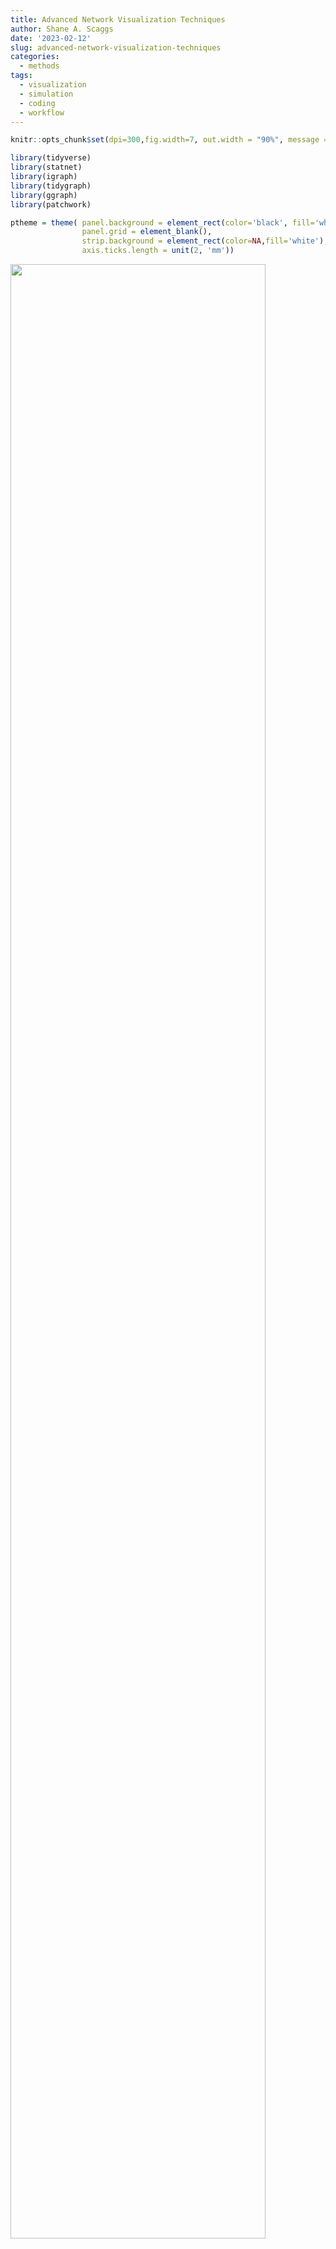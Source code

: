 ```yaml
---
title: Advanced Network Visualization Techniques
author: Shane A. Scaggs
date: '2023-02-12'
slug: advanced-network-visualization-techniques
categories:
  - methods
tags:
  - visualization
  - simulation
  - coding
  - workflow
---
```


```r
knitr::opts_chunk$set(dpi=300,fig.width=7, out.width = "90%", message = F, warning = F)
```


```r
library(tidyverse)
library(statnet)
library(igraph)
library(tidygraph)
library(ggraph)
library(patchwork)

ptheme = theme( panel.background = element_rect(color='black', fill='white'), 
                panel.grid = element_blank(), 
                strip.background = element_rect(color=NA,fill='white'),
                axis.ticks.length = unit(2, 'mm'))
```

![](images/network spaghetti.JPG){width=90%}

Picture this: You're working on project and you've just finished collecting all your network data. You've worked hard to get a complete network and you're eager to start analyzing it. You power up your computer, load up Rstudio, and after lots of careful wrangling and tidying, you're ready to plot the network. With great anticipation, you write a little code and WHAM! you get hit with a hot plate of spaghetti and meatballs. 

Anyone who has tried to visualize a network that is even remotely  [dense](https://seng.netlify.app/2021/12/22/size-structure-and-density/) can probably relate to this experience. That's because networks are complex, multidimensional objects; some of the most difficult objects to visualize. 

# Simplicity of design and the data density problem 

The great statistician Edward Tufte is an expert at data visualization. His book *The Visual Display of Quantitative Information* gives us many guidelines for designing pleasant graphs. But there are two bits of information that will specifically help us understand how to produce effective network visualizations. The first comes from one of his most well known quotations: 

> Graphical elegance is often found in simplicity of design and complexity of data. 

Networks are, by definition, complex objects. This is true even for graphs with a small quantity of nodes and edges. The inherent complexity of networks means that we must **always** strive for simplicity when we visualize a network. This means you have no choice but to minimize the number of visual aesthetics used in the visualization. Ask yourself: what is the single most essential feature of this network that I want the my audience to appreciate? Let this essence guide your design. 

The second piece of advice is to maximize data density, within reason. You can think of data density as the ratio of "data ink" used to plot the data to the amount of black graph space. This principle, for example, guides our decisions about the range of values on the axes of any plot. The axes should be constrained to the range of values for which we actually have data. 

```r
N = 100
x = rnorm(N)
y = rnorm(N, x, 2)
d = data.frame(x,y)

d %>%  
    ggplot( aes(x=x, y=y) ) + ptheme + 
    geom_point( size=2, pch=21 ) + 
    xlim(c(-4,4)) + 
    ylim(c(-10,10)) +
    labs(title="Low density scatterplot") + 
    
    d %>%  
    ggplot( aes(x=x, y=y) ) + ptheme + 
    geom_point( size=2, pch=21 ) + 
    labs(title="High density scatterplot")
```
Fixing data density problems in conventional graphs, like the scatterplots above, can be pretty simple. But networks pose problems because they tend to have high data density to begin with. This makes any additional aesthetic choice risky because it can take us beyond a reasonable data density that viewers can actually comprehend. There is also no straight forward way to change axes or omit nodes and edges without distorting our representation of the network structure. 

Let's look at some techniques to deal with data density and then we will move on to some other graphical challenges with networks. 

# Start with a simulation 

Let's start by simulating a network that we can use to illustrate some of these techniques. For details about how to simulate networks using `statnet`, check out our [previous post](https://seng.netlify.app/meetings/introduction-to-network-simulation-with-statnet/) on the topic. We want to use a simulation because 1) we can create challenges and learn to overcome them, and 2) we know the correct answers for the graph structure and the attributes, which helps us know whether we have been successful or not. 

We will simulate a network composed of three groups who tend to form edges with other agents of the same group. This is a homophilous network, and we will keep it fairly dense. 

```r
# load package
library(statnet )

# seed for reproducibility
set.seed(777)

# how many nodes? how many groups?  
N = 60 
groups = c('G1','G2','G3')

# initialize empty network 
empty_g = network( N, directed = TRUE, density = 0 )

# create group attribute 
empty_g %v% 'group' = sample( groups, size = N, replace = TRUE )

# set parameters for edge density (edges) and homophily (nodematch) and reciprocity (mutual)
# remember these are in log-odds where 0 = 50/50
pars = c(-4,1,2) 

# simulate 
sim_g = simulate( empty_g ~ edges + nodematch('group') + mutual, coef = pars )
plot(sim_g)
```

# Highlighting group structure

This graph is structured by three groups. We know because we wrote the simulation. But this structure is not obvious from the graph you see above. It looks like spaghetti and meatballs. A good starting point would be to color each node according to it's group. 

```r
# load packages 
library(tidygraph)
library(ggraph)

sim_g %>% 
    as_tbl_graph %>%
    ggraph() + 
    theme_graph() + 
    geom_edge_link() + 
    geom_node_point( aes(color=group) )
```

This helps a little bit, but we can do better. 

## Using small multiples 

Tufte advises us to use *small multiples* -- repeated versions of the same graph with different emphases -- to maintain data density while improving clarity. When using tools that are based on the grammar of graphics (`ggplot2`, `ggraph`, `ggdist`), we can create small multiples by using *facets*. 

Faceting takes a single graph and splits it into multiple panels based on a factor. In this case, we want to split the graph based on `group`, a node attribute. For this we want to use `facet_nodes`. 

```r
sim_g %>% 
    as_tbl_graph %>%
    ggraph() + 
    theme_graph() + 
    geom_edge_link() + 
    geom_node_point( aes(color=group) ) + 
    facet_nodes(~group)
```

Now we are able to see more clearly how each group is connected in the graph. However, this technique does pose a new problem: it is too easy to assume that these are three separate networks. There are two ways to solve this problem, and they both will require a package called `patchwork`. This package allows us to combine multiple graphs using `+` for side to side and `/` for top and bottom^[`patchwork` has many other functions that allow you to assemble plot layouts, add labels to plots, and choose relative heights and widths. Learn more from the author at https://patchwork.data-imaginist.com/].

### Option 1: Add a reference graph 

One choice we have is to plot the network in full as a reference and then use the facets to draw out the subgraphs. We just add them together with `patchwork`. 

```r
# full network 
full = sim_g %>% 
    as_tbl_graph %>%
    ggraph() + 
    theme_graph() + 
    geom_edge_link() + 
    geom_node_point( aes(color=group) ) + 
    theme(legend.position = 'none') + 
    ggtitle("Full network")

# sub graphs
sub = sim_g %>% 
    as_tbl_graph %>%
    ggraph() + 
    theme_graph() + 
    geom_edge_link() + 
    geom_node_point( aes(color=group) ) + 
    facet_nodes(~group) + 
    ggtitle("Network subgroups")


full + sub + plot_layout(widths = c(2,5))
```

All we have really done in this new graph is the following: 

1. Plot the full network.
2. Plot the faceted version.
3. Save plots as objects and add them together. 
4. Provide titles with `ggtitle`. 
5. Remove the legend from the first graph; it is redundant.
6. Adjust the relative widths using `plot_layout`. 

There is more we could do to make it even prettier but this really helps clarify the full network. 

### Option 2: Plot three separate networks with different emphases 

The second option is similar to the first but takes a different path. We will plot the network three separate times but in each graph, we will de-emphasize all but one group. Again, we can string these together using `patchwork`. 

This approach is slightly more complicated then the first because we want to emphasize both the nodes and edges in each group. To do this, we need to create edge attributes for edges that connect between the groups `r groups` as well those edges that are not homophilous. 

```r
sim_g = sim_g %>%
    as_tbl_graph() %>%
    activate(edges) %>%
    mutate(group_from = .N()$group[from], 
           group_to   = .N()$group[to], 
           group_match = ifelse( group_from == 'G1' & group_to == 'G1', 'G1', 
                                 ifelse( group_from == 'G2' & group_to == 'G2', 'G2', 
                                         ifelse( group_from == 'G3' & group_to == 'G3', 'G3', 'No match' ))))
sim_g
```

This code looks a bit more intimidating than it really is. What we have are two essential steps: 

1. Code each edge according to the group of each sender (`group_from`) and each receiver (`group_to`). This is done by activating the edges (`activate(edges)`) and then using the `.N()$group[from]` and `.N()$group[to]` syntax to pull out the node attributes at beginning and end of each edge. 

2. Next, we use these two new edge attributes within some nested `ifelse` statements where we ask if the groups are the same, and if so, assign that group to the edge. 

Once we have those attributes, we can use them to color the nodes and edges. 

```r
g1 = sim_g %>%
    ggraph() + 
    theme_graph() + 
    geom_edge_link( aes(color=group_match) ) + 
    geom_node_point( aes( color=group) ) + 
    scale_edge_color_manual( values = c('#ad003f','#cccccc77','#cccccc77','#cccccc77'), guide = NULL) + 
    scale_color_manual(values = c('#ad003f','#cccccc77','#cccccc77'), guide = NULL) + 
    ggtitle('Group 1')

g2 = sim_g %>%
    ggraph() + 
    theme_graph() + 
    geom_edge_link( aes(color=group_match) ) + 
    geom_node_point( aes( color=group) ) + 
    scale_edge_color_manual( values = c('#cccccc77','#d2a52e','#cccccc77','#cccccc77'), guide = NULL) + 
    scale_color_manual(values = c('#cccccc77','#d2a52e','#cccccc77'), guide = NULL) + 
    ggtitle('Group 2')   

g3 = sim_g %>%
    ggraph() + 
    theme_graph() + 
    geom_edge_link( aes(color=group_match) ) + 
    geom_node_point( aes( color=group) ) + 
    scale_edge_color_manual( values = c('#cccccc77','#cccccc77','#00c994','#cccccc77'), guide = NULL) + 
    scale_color_manual(values = c('#cccccc77','#cccccc77','#00c994'), guide = NULL) + 
    ggtitle('Group 3') 

g1 + g2 + g3
```

Now we've just repeated the same graph three times. We use an all grey palette and just switch out one of the grey colors for a emphasis color based on the position of the group name in the vector, e.g., group 1 is position 1 in the vector of color values. 

One complication with this approach is how to create a legend. There is a solution to this but it requires making plot with all the colors, extracting only the legend, and then plotting the legend alone in a fourth panel. I've gotten around this by using titles and explaining the colors in the caption. 

### A note on layouts 

We will focus on layouts a bit more later on in this post, but I just want to make one thing explicit about the two examples above:

> The layout must be the same for each graph, otherwise it will be impossible to visually compare the structure across graphs. 

The layout for these graphs is the `ggraph` default called `"stress"`. Because this layout does not randomly change each time we make a plot -- unlike Fruchterman-Reingold layouts, for example -- we don't need to do anything special. But if you want to use a different layout that has more randomness to it, you can save the layout first and then reuse it. This is done within `igraph` but can be transferred to `ggraph` with no problems.

```r
# same layout fr 
lo = layout_with_fr(sim_g)
plot(sim_g, layout = lo)

# use lo in ggraph 
sim_g %>%
    ggraph(layout = lo) +
    geom_edge_link() + 
    geom_node_point()
```

# Homophily and Reciprocity  

The examples using small multiples have already provided some of the tools for visualizing dyadic attributes. Let's dig a little deeper into dyads by creating visualizations that highlight homophily and reciprocity.

But first, a new simulation of a larger network. 

```r
# seed for reproducibility
set.seed(777)

# how many nodes? how many groups?  
N = 100 
groups = c('G1','G2','G3')

# initialize empty network 
empty_g = network( N, directed = TRUE, density = 0 )

# create group attribute 
empty_g %v% 'group' = sample( groups, size = N, replace = TRUE )

# set parameters for edge density (edges) and homophily (nodematch) and reciprocity (mutual)
# remember these are in log-odds where 0 = 50/50
pars = c(-5.5,3,2) 

# simulate 
sim_g = simulate( empty_g ~ edges + nodematch('group') + mutual, coef = pars )
plot(sim_g)
```


## Homophily 

Instead of visualizing homophily among groups using multiples, let's do this on a single graph. We can usual a similar approach to the one above where we tag edges based on the sender and receiver. 

```r
sim_g = sim_g %>%
    as_tbl_graph() %>%
    activate(edges) %>%
    mutate(group_from = .N()$group[from], 
           group_to   = .N()$group[to], 
           group_match = ifelse( group_from == 'G1' & group_to == 'G1', 'G1', 
                                 ifelse( group_from == 'G2' & group_to == 'G2', 'G2', 
                                         ifelse( group_from == 'G3' & group_to == 'G3', 'G3', 'None' ))))
```

Now we can map an edge color onto the `group_match` edge attribute, except this time we want to provide all of our colors in a single palette instead of swapping them out like we did before. In the previous version, we removed the legend by using `guide = NULL` but these time we want to keep the legend, so we remove these lines. 

```r
p = sim_g %>%
    ggraph('mds') + 
    theme_graph() + 
    geom_edge_link( aes(color=group_match), alpha=0.5 ) + 
    geom_node_point( aes( color=group) ) + 
    scale_edge_color_manual( values = c('#ad003f','#3300ff','springgreen','#aaaaaa')) + 
    scale_color_manual(values = c('#ad003f','#3300ff','springgreen'))
p 
```

Here I am using the multidimensional scaling layout (`mds`) because it will give us more separation between the groups. With these layout we see very clearly the edge which occur between groups (e.g., "None"). 

Let's also clean up the legend a bit by change the legend labels. We do this using the `labs` layer. 

```r
p + labs(edge_color='Homophily', color='Group')
```


## Reciprocity 

To visualize reciprocity, we may have to sacrifice our homophily aesthetic, as this would be much too complicated for a viewer. The basic setup is to tag every edge which is reciprocal. The easiest function for doing this is called `is.mutual` from the `{igraph}` package. This function *does not* work with `network` objects created in `{statnet}` but it does work with `igraph` objects or `tbl_graph` objects. 

```r
class(sim_g)
is.mutual(sim_g)
```

The function returns a `TRUE` or `FALSE` value that indicates whether or not that edge is reciprocated. We can create a new edge attribute and label it with these T/F values. You can do this using the `igraph` syntax (`E(sim_g)`) or by using `tidygraph`. I'll show both below. 

```r
# igraph method
E(sim_g)$Reciprocity = is.mutual(sim_g)

# tidygraph methods 
sim_g %>%
    activate(edges) %>%
    mutate(Reciprocity = is.mutual(sim_g))
```

Armed with out new edge attribute, we can plot the network by mapping a color to this attribute. I find that black and transparent grey are ideal for this attribute. Keep it simple. 

```r
sim_g %>%
    ggraph() + 
    theme_graph() + 
    geom_edge_link( aes(color=Reciprocity) ) + 
    geom_node_point( ) + 
    scale_edge_color_manual( values = c('#aaaaaa55','black')) 
```

## Working with arrows 

There is something glaringly missing from this directed graph: arrows. Arrows are tricky with networks because they add visual clutter. We should only use them when we absolutely need to, and in this case, where we are communicating patterns fo reciprocity, it would be great to have some arrows. 

We handle arrows in a `ggraph` by using an arrow argument. There are a few things to consider here: 

1. How large should the arrows be? 
2. What angle should we used for the arrowhead? 
3. Should the arrow heads touch the nodes? 

Personally, I prefer smaller arrows for less clutter and I prefer the arrowheads do not touch the nodes. Let's look at a simple example first. 

```r
x = 1:3
grid = expand.grid(x,x)
grid = grid[ !grid$Var1 == grid$Var2, ]
```
Here I've create a simple grid of node pairs 1, 2, and 3 and removed all of the loops in the grid. Now let's make a plot with them so that you can see how the arrow arguments work. 

```r
grid %>% 
    as_tbl_graph() %>%
    ggraph() + 
    theme_graph() + 
    geom_edge_link( arrow = arrow( angle=30, length = unit(3, 'mm'), type = 'closed') ) + 
    geom_node_point()
```

Not particularly pretty. We can't really see the nodes, the arrow heads are too long and the angle is much to wide. 

```r
grid %>% 
    as_tbl_graph() %>%
    ggraph() + 
    theme_graph() + 
    geom_edge_link( arrow = arrow( angle=20, length = unit(2, 'mm'), type = 'closed') ) + 
    geom_node_point()
```

That is starting to look a little better. But it would be great if we could prevent the arrowheads from touching the nodes. For this, we need to manipulate the `end_cap` and `start_cap`. 

```r
grid %>% 
    as_tbl_graph() %>%
    ggraph() + 
    theme_graph() + 
    geom_edge_link( arrow = arrow( angle=20, length = unit(2, 'mm'), type = 'closed'), 
                    end_cap = circle(2,'mm') ) + 
    geom_node_point()
```

I've supplied a `circle` to the `end_cap` argument telling R that I want to leave a circular buffer that has a 2 mm radius. But because the edges are flowing in all directions, we need to supply the same argument to the `start_cap`. 

```r
grid %>% 
    as_tbl_graph() %>%
    ggraph() + 
    theme_graph() + 
    geom_edge_link( arrow = arrow( angle=20, length = unit(2, 'mm'), type = 'closed'), 
                    end_cap = circle(2,'mm'), 
                    start_cap = circle(2,'mm')) + 
    geom_node_point()
```

That looks much nicer. But as you change the size of your nodes, you may also have to change the size of the caps. This is an annoying reality but it is something to keep an eye on. You can see what I mean in the examples below. 

```r
# change the size 
grid %>% 
    as_tbl_graph() %>%
    ggraph() + 
    theme_graph() + 
    geom_edge_link( arrow = arrow( angle=20, length = unit(2, 'mm'), type = 'closed'), 
                    end_cap = circle(2,'mm'), 
                    start_cap = circle(2,'mm')) + 
    geom_node_point( size=6 ) + 
    ggtitle('Nodes too large for caps') |
    
    # alter the caps 
    grid %>% 
    as_tbl_graph() %>%
    ggraph() + 
    theme_graph() + 
    geom_edge_link( arrow = arrow( angle=20, length = unit(2, 'mm'), type = 'closed'), 
                    end_cap = circle(4,'mm'), 
                    start_cap = circle(4,'mm')) + 
    geom_node_point( size=6 ) + 
    ggtitle('Cap size adjusted')
```

You can also use curved edges  called `arcs` to illustrate reciprocal edges. These function just like the `geom_edge_link` layer, but they have an additional `strength` argument that controls the curvature of the arcs. 

```r
# change the size 
grid %>% 
    as_tbl_graph() %>%
    ggraph() + 
    theme_graph() + 
    geom_edge_arc( arrow = arrow( angle=20, length = unit(2, 'mm'), type = 'closed'), 
                   end_cap = circle(2,'mm'), 
                   start_cap = circle(2,'mm'), 
                   strength = 1) + 
    geom_node_point( ) + 
    ggtitle('Strength = 1') |
    
    # alter the caps 
    grid %>% 
    as_tbl_graph() %>%
    ggraph() + 
    theme_graph() + 
    geom_edge_arc( arrow = arrow( angle=20, length = unit(2, 'mm'), type = 'closed'), 
                   end_cap = circle(2,'mm'), 
                   start_cap = circle(2,'mm'), 
                   strength = 0.1) + 
    geom_node_point( ) + 
    ggtitle('Strength = 0.1')
```

You must be very careful using arcs because they effectively double the number of edges anywhere there is reciprocity, which can add unnecessary density to your graph.

## Revisiting the reciprocity graph

Now let's apply the arrow techniques to the reciprocity graph from above. 

```r
sim_g %>%
    ggraph() + 
    theme_graph() + 
    geom_edge_link( aes(color=Reciprocity),
                    arrow = arrow( angle=20, length = unit(1, 'mm'), type = 'closed'), 
                    end_cap = circle(1,'mm'), 
                    start_cap = circle(1,'mm')) + 
    geom_node_point( ) + 
    scale_edge_color_manual( values = c('#aaaaaa55','black')) 
```

In principle, we don't really even need nodes to visualize this graph because they provide little information. This is what it looks like when we omit them. 

```r
sim_g %>%
    ggraph() + 
    theme_graph() + 
    geom_edge_link( aes(color=Reciprocity),
                    arrow = arrow( angle=20, length = unit(1, 'mm'), type = 'closed'), 
                    end_cap = circle(1,'mm'), 
                    start_cap = circle(1,'mm')) + 
    #geom_node_point( ) + 
    scale_edge_color_manual( values = c('#aaaaaa55','black')) 
```

This teaches us an important lesson: 

> If an aesthetic provides no additional information, you should omit it. 

# Some fun visuals 


 
